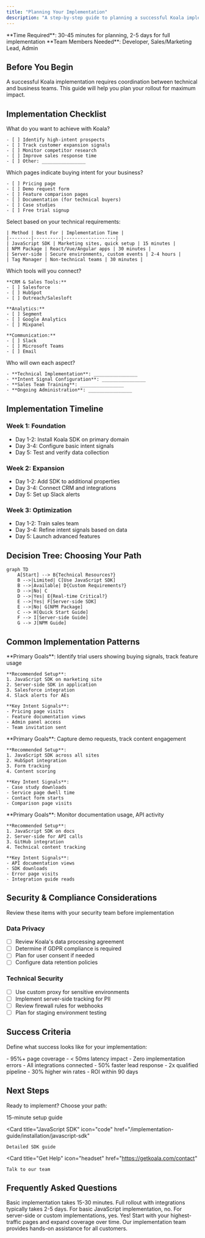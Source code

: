 ```yaml
---
title: "Planning Your Implementation"
description: "A step-by-step guide to planning a successful Koala implementation"
---
```


<Info>
**Time Required**: 30-45 minutes for planning, 2-5 days for full implementation  
**Team Members Needed**: Developer, Sales/Marketing Lead, Admin
</Info>

## Before You Begin

A successful Koala implementation requires coordination between technical and business teams. This guide will help you plan your rollout for maximum impact.

## Implementation Checklist

<Steps>
  <Step title="Define Your Goals">
    What do you want to achieve with Koala?
    
    - [ ] Identify high-intent prospects
    - [ ] Track customer expansion signals  
    - [ ] Monitor competitor research
    - [ ] Improve sales response time
    - [ ] Other: ________________
  </Step>
  
  <Step title="Identify Key Pages">
    Which pages indicate buying intent for your business?
    
    - [ ] Pricing page
    - [ ] Demo request form
    - [ ] Feature comparison pages
    - [ ] Documentation (for technical buyers)
    - [ ] Case studies
    - [ ] Free trial signup
  </Step>
  
  <Step title="Choose Installation Method">
    Select based on your technical requirements:
    
    | Method | Best For | Implementation Time |
    |--------|----------|-------------------|
    | JavaScript SDK | Marketing sites, quick setup | 15 minutes |
    | NPM Package | React/Vue/Angular apps | 30 minutes |
    | Server-side | Secure environments, custom events | 2-4 hours |
    | Tag Manager | Non-technical teams | 30 minutes |
  </Step>
  
  <Step title="Plan Integrations">
    Which tools will you connect?
    
    **CRM & Sales Tools:**
    - [ ] Salesforce
    - [ ] HubSpot
    - [ ] Outreach/Salesloft
    
    **Analytics:**
    - [ ] Segment
    - [ ] Google Analytics
    - [ ] Mixpanel
    
    **Communication:**
    - [ ] Slack
    - [ ] Microsoft Teams
    - [ ] Email
  </Step>
  
  <Step title="Assign Responsibilities">
    Who will own each aspect?
    
    - **Technical Implementation**: ________________
    - **Intent Signal Configuration**: ________________
    - **Sales Team Training**: ________________
    - **Ongoing Administration**: ________________
  </Step>
</Steps>

## Implementation Timeline

### Week 1: Foundation
- Day 1-2: Install Koala SDK on primary domain
- Day 3-4: Configure basic intent signals
- Day 5: Test and verify data collection

### Week 2: Expansion  
- Day 1-2: Add SDK to additional properties
- Day 3-4: Connect CRM and integrations
- Day 5: Set up Slack alerts

### Week 3: Optimization
- Day 1-2: Train sales team
- Day 3-4: Refine intent signals based on data
- Day 5: Launch advanced features

## Decision Tree: Choosing Your Path

```mermaid
graph TD
    A[Start] --> B{Technical Resources?}
    B -->|Limited| C[Use JavaScript SDK]
    B -->|Available| D{Custom Requirements?}
    D -->|No| C
    D -->|Yes| E{Real-time Critical?}
    E -->|Yes| F[Server-side SDK]
    E -->|No| G[NPM Package]
    C --> H[Quick Start Guide]
    F --> I[Server-side Guide]
    G --> J[NPM Guide]
```

## Common Implementation Patterns

<Tabs>
  <Tab title="SaaS Company">
    **Primary Goals**: Identify trial users showing buying signals, track feature usage
    
    **Recommended Setup**:
    1. JavaScript SDK on marketing site
    2. Server-side SDK in application  
    3. Salesforce integration
    4. Slack alerts for AEs
    
    **Key Intent Signals**:
    - Pricing page visits
    - Feature documentation views
    - Admin panel access
    - Team invitation sent
  </Tab>
  
  <Tab title="B2B Services">
    **Primary Goals**: Capture demo requests, track content engagement
    
    **Recommended Setup**:
    1. JavaScript SDK across all sites
    2. HubSpot integration
    3. Form tracking
    4. Content scoring
    
    **Key Intent Signals**:
    - Case study downloads
    - Service page dwell time
    - Contact form starts
    - Comparison page visits
  </Tab>
  
  <Tab title="Developer Tools">
    **Primary Goals**: Monitor documentation usage, API activity
    
    **Recommended Setup**:
    1. JavaScript SDK on docs
    2. Server-side for API calls
    3. GitHub integration
    4. Technical content tracking
    
    **Key Intent Signals**:
    - API documentation views
    - SDK downloads
    - Error page visits
    - Integration guide reads
  </Tab>
</Tabs>

## Security & Compliance Considerations

<Warning>
Review these items with your security team before implementation
</Warning>

### Data Privacy
- [ ] Review Koala's data processing agreement
- [ ] Determine if GDPR compliance is required
- [ ] Plan for user consent if needed
- [ ] Configure data retention policies

### Technical Security  
- [ ] Use custom proxy for sensitive environments
- [ ] Implement server-side tracking for PII
- [ ] Review firewall rules for webhooks
- [ ] Plan for staging environment testing

## Success Criteria

Define what success looks like for your implementation:

<CardGroup cols={2}>
  <Card title="Technical Success">
    - 95%+ page coverage
    - < 50ms latency impact
    - Zero implementation errors
    - All integrations connected
  </Card>
  
  <Card title="Business Success">
    - 50% faster lead response
    - 2x qualified pipeline
    - 30% higher win rates
    - ROI within 90 days
  </Card>
</CardGroup>

## Next Steps

Ready to implement? Choose your path:

<CardGroup cols={3}>
  <Card 
    title="Quick Start" 
    icon="rocket"
    href="/getting-started/quick-start"
  >
    15-minute setup guide
  </Card>
  
  <Card 
    title="JavaScript SDK" 
    icon="code"
    href="/implementation-guide/installation/javascript-sdk"
  >
    Detailed SDK guide
  </Card>
  
  <Card 
    title="Get Help" 
    icon="headset"
    href="https://getkoala.com/contact"
  >
    Talk to our team
  </Card>
</CardGroup>

## Frequently Asked Questions

<AccordionGroup>
  <Accordion title="How long does implementation take?">
    Basic implementation takes 15-30 minutes. Full rollout with integrations typically takes 2-5 days.
  </Accordion>
  
  <Accordion title="Do I need developer resources?">
    For basic JavaScript implementation, no. For server-side or custom implementations, yes.
  </Accordion>
  
  <Accordion title="Can I implement gradually?">
    Yes! Start with your highest-traffic pages and expand coverage over time.
  </Accordion>
  
  <Accordion title="What if I need help?">
    Our implementation team provides hands-on assistance for all customers.
  </Accordion>
</AccordionGroup>